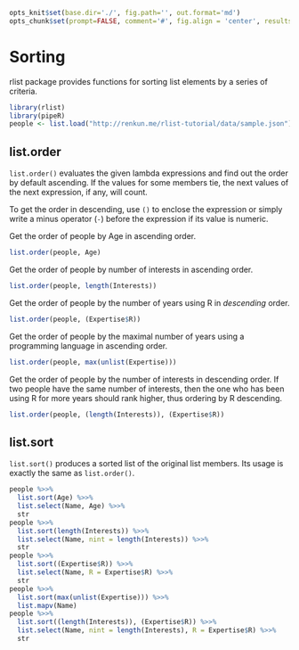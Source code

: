 ```r
opts_knit$set(base.dir='./', fig.path='', out.format='md')
opts_chunk$set(prompt=FALSE, comment='#', fig.align = 'center', results='markup')
```

# Sorting

rlist package provides functions for sorting list elements by a series of criteria.

```r
library(rlist)
library(pipeR)
people <- list.load("http://renkun.me/rlist-tutorial/data/sample.json")
```

## list.order

`list.order()` evaluates the given lambda expressions and find out the order by default ascending. If the values for some members tie, the next values of the next expression, if any, will count.

To get the order in descending, use `()` to enclose the expression or simply write a minus operator (`-`) before the expression if its value is numeric.

Get the order of people by Age in ascending order.

```r
list.order(people, Age)
```

Get the order of people by number of interests in ascending order.

```r
list.order(people, length(Interests))
```

Get the order of people by the number of years using R in *descending* order.

```r
list.order(people, (Expertise$R))
```

Get the order of people by the maximal number of years using a programming language in ascending order.

```r
list.order(people, max(unlist(Expertise)))
```

Get the order of people by the number of interests in descending order. If two people have the same number of interests, then the one who has been using R for more years should rank higher, thus ordering by R descending.

```r
list.order(people, (length(Interests)), (Expertise$R))
```

## list.sort

`list.sort()` produces a sorted list of the original list members. Its usage is exactly the same as `list.order()`.

```r
people %>>%
  list.sort(Age) %>>%
  list.select(Name, Age) %>>%
  str
people %>>%
  list.sort(length(Interests)) %>>%
  list.select(Name, nint = length(Interests)) %>>%
  str
people %>>%
  list.sort((Expertise$R)) %>>%
  list.select(Name, R = Expertise$R) %>>%
  str
people %>>%
  list.sort(max(unlist(Expertise))) %>>%
  list.mapv(Name)
people %>>%
  list.sort((length(Interests)), (Expertise$R)) %>>%
  list.select(Name, nint = length(Interests), R = Expertise$R) %>>%
  str
```
